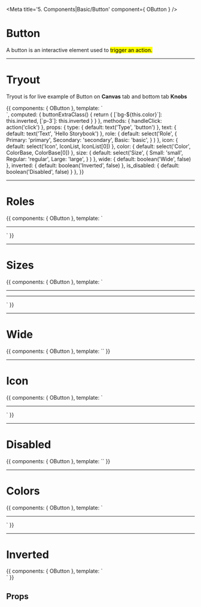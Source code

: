 <!-- Storybook Addon imports -->

<!-- Component import -->

<!-- Additional Helpers -->


<Meta title='5. Components|Basic/Button' component={ OButton } />

# Button

A button is an interactive element used to <mark>trigger an action.</mark>

<hr/>


# Tryout

Tryout is for live example of Button on **Canvas** tab and bottom tab **Knobs**

<Story name='Tryout'>
  {{
    components: { OButton },
    template: `<div :class="buttonExtraClass">
      <o-button @click="handleClick" :type="type" :text="text" :role="role" :icon="icon" :color="color" :size="size" :wide="wide" :inverted="inverted" :is_disabled="is_disabled"></o-button>
    </div>`,
    computed: {
      buttonExtraClass() {
        return {
          [`bg-${this.color}`]: this.inverted,
          [`p-3`]: this.inverted
        }
      }
    },
    methods: { handleClick: action('click') },
    props: {
      type: {
        default: text('Type', 'button')
      },
      text: {
        default: text('Text', 'Hello Storybook')
      },
      role: {
        default: select('Role', 
          { 
            Primary: 'primary',
            Secondary: 'secondary',
            Basic: 'basic',
          }
        )
      },
      icon: {
        default: select('Icon', IconList, IconList[0])
      },
      color: {
        default: select('Color', ColorBase, ColorBase[0])
      },
      size: {
        default: select('Size', 
          { 
            Small: 'small',
            Regular: 'regular',
            Large: 'large',
          }
        )
      },
      wide: {
        default: boolean('Wide', false)
      },
      inverted: {
        default: boolean('Inverted', false)
      },
      is_disabled: {
        default: boolean('Disabled', false)
      }
    },
  }}
</Story>

<hr/>


# Roles

<Preview>
  <Story name='Roles'>{{
    components: { OButton },
    template: `<div>
      <o-button text="Primary" role="primary" /><hr />
      <o-button text="Secondary" role="secondary" />
    </div>`
  }}</Story>
</Preview>

<hr/>


# Sizes

<Preview>
  <Story name='Sizes'>{{
    components: { OButton },
    template: `<div>
      <o-button text="Large" role="large" /><hr />
      <o-button text="Regular" /><hr />
      <o-button text="Small" role="small" />
    </div>`
  }}</Story>
</Preview>

<hr/>


# Wide

<Preview>
  <Story name='Wide'>{{
    components: { OButton },
    template: `<o-button text="Wide button" :wide="true" />`
  }}</Story>
</Preview>


<hr/>


# Icon

<Preview>
  <Story name='Icon'>{{
    components: { OButton },
    template: `<div>
      <o-button icon="remove" /><hr />
      <o-button text="With an icon" icon="arrow-right" />
    </div>`
  }}</Story>
</Preview>

<hr/>


# Disabled

<Preview>
  <Story name='Disabled'>{{
    components: { OButton },
    template: `<o-button text="Can't touch this" :is_disabled="true" />`
  }}</Story>
</Preview>

<hr/>


# Colors

<Preview>
  <Story name='Colors'>{{
    components: { OButton },
    template: `<div>
      <o-button text="Button" />
      <o-button text="Button" role="secondary" />
      <hr />
      <o-button text="Button" color="secondary" />
      <o-button text="Button" color="secondary" role="secondary" />
    </div>`
  }}</Story>
</Preview>

<hr/>


# Inverted

<Preview>
  <Story name='Inverted'>{{
    components: { OButton },
    template: `<div class="p-3 bg-primary">
      <o-button text="Button" :inverted="true"  />
      <o-button text="Button" :inverted="true" role="secondary" />
    </div>`
  }}</Story>
</Preview>



## Props

<Props of={OButton} />
